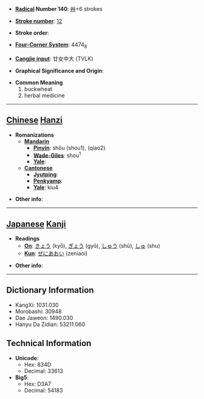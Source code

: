 * '''[[Wiktionary:Chinese radical index| Radical]] Number 140''': [[Wiktionary:Chinese radical index 艸|艸]]+6 strokes

* '''[[Wiktionary:Chinese total strokes index|Stroke number]]''': [[Wiktionary:Chinese total strokes index 12|12]]

* '''Stroke order''': 

* '''[[Wiktionary:Chinese four corner index|Four-Corner System]]''': 4474<sub>8</sub>

* '''[[Wiktionary:Chinese Cangjie index|Cangjie input]]''': 廿女中大 (TVLK)

* '''Graphical Significance and Origin''': 

* '''Common Meaning'''
*#buckwheat
*# herbal medicine


----

== [[Chinese]] [[Hanzi]] ==

* '''Romanizations'''
** '''[[Mandarin]]'''
*** '''[[Pinyin]]''': shōu (shou1), (qiao2)
*** '''[[Wade-Giles]]''': shou<sup>1</sup>
*** '''[[Yale]]''': 
** '''[[Cantonese]]'''
*** '''[[Jyutping]]''':
*** '''[[Penkyamp]]''': 
*** '''[[Yale]]''': kiu4

* '''Other info''': 

----

== [[Japanese]] [[Kanji]] ==

* '''Readings'''
** '''[[On]]''': [[きょう]] (kyō), [[ぎょう]] (gyō), [[しゅう]] (shū), [[しゅ]] (shu)
** '''[[Kun]]''': [[ぜにあおい]] (zeniaoi)

* '''Other info''':  

----

== Dictionary Information ==

* KangXi: 1031.030
* Morobashi: 30948
* Dae Jaweon: 1490.030
* Hanyu Da Zidian: 53211.060

== Technical Information ==

* '''Unicode''':
** Hex: 834D
** Decimal: 33613
* '''Big5''':
** Hex: D3A7
** Decimal: 54183